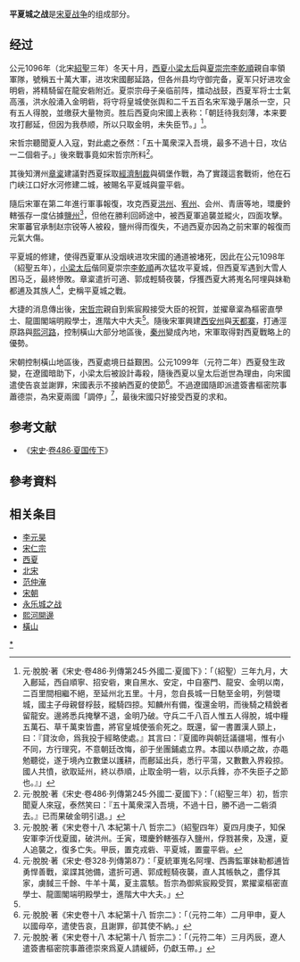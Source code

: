 '''平夏城之战'''是[[宋夏战争|宋夏战争]]的组成部分。
==经过==
公元1096年（北宋[[紹聖|紹聖]]三年）冬天十月，[[西夏|西夏]][[梁皇后_(西夏惠宗)|小梁太后]]與[[夏崇宗|夏崇宗]][[李乾順|李乾順]]親自率領軍隊，號稱五十萬大軍，进攻宋國鄜延路，但各州县均守御完备，夏军只好进攻金明砦，將精騎留在龍安砦附近。夏崇宗母子亲临前阵，擂动战鼓，西夏军将士士氣高漲，洪水般涌入金明砦，将守将皇城使张舆和二千五百名宋军幾乎屠杀一空，只有五人得脫，並缴获大量物资。胜后西夏向宋國上表称：「朝廷待我刻薄，本来要攻打鄜延，但因为我恭顺，所以只取金明，未失臣节。」<ref>元‧脫脫‧著《宋史‧卷486‧列傳第245‧外國二‧夏國下》：「（紹聖）三年九月，大入鄜延，西自順寧、招安砦，東自黑水、安定，中自塞門、龍安、金明以南，二百里間相繼不絕，至延州北五里。十月，忽自長城一日馳至金明，列營環城，國主子母親督桴鼓，縱騎四掠。知麟州有備，復還金明，而後騎之精銳者留龍安。邊將悉兵掩擊不退，金明乃破。守兵二千八百人惟五人得脫，城中糧五萬石、草千萬束皆盡，將官皇城使張俞死之。既還，留一書置漢人頸上，曰：『貸汝命，爲我投于經略使處。』其言曰：『夏國昨與朝廷議疆場，惟有小不同，方行理究，不意朝廷改悔，卻于坐團鋪處立界。本國以恭順之故，亦黽勉聽從，遂于境內立數堡以護耕，而鄜延出兵，悉行平蕩，又數數入界殺掠。國人共憤，欲取延州，終以恭順，止取金明一砦，以示兵鋒，亦不失臣子之節也。』」</ref>。

宋哲宗聽聞夏人入寇，對此處之泰然：「五十萬衆深入吾境，最多不過十日，攻佔一二個砦子。」後來戰事竟如宋哲宗所料<ref>元‧脫脫‧著《宋史‧卷486‧列傳第245‧外國二‧夏國下》：「（紹聖三年）初，哲宗聞夏人來寇，泰然笑曰：『五十萬衆深入吾境，不過十日，勝不過一二砦須去。』已而果破金明引退。」</ref>。

其後知渭州[[章楶|章楶]]建議對西夏採取[[經濟制裁|經濟制裁]]與碉堡作戰，為了實踐這套戰術，他在石门峡江口好水河修建二城，被賜名平夏城與靈平砦。

隨后宋軍在第二年進行軍事報復，攻克西夏[[洪州|洪州]]、[[宥州|宥州]]、会州、青唐等地，環慶鈐轄張存一度佔據[[鹽州|鹽州]]<ref>元‧脫脫‧著《宋史卷十八 本紀第十八 哲宗二》（紹聖四年）夏四月庚子，知保安軍李沂伐夏國，破洪州。壬寅，環慶鈐轄張存入鹽州，俘戮甚衆，及還，夏人追襲之，復多亡失。甲辰，置克戎砦、平夏城，置靈平砦。</ref>，但他在勝利回師途中，被西夏軍追襲並縱火，四面攻擊。宋軍蕃官承制赵宗锐等人被殺，鹽州得而復失，不過西夏亦因為之前宋軍的報復而元氣大傷。

平夏城的修建，使得西夏軍从没烟峡进攻宋國的通道被堵死，因此在公元1098年（紹聖五年），[[梁皇后_(西夏惠宗)|小梁太后]]偕同夏崇宗[[李乾順|李乾順]]再次猛攻平夏城，但西夏军遇到大雪人困马乏，最終慘敗。章楶遣折可適、郭成輕騎夜襲，俘獲西夏大將嵬名阿埋與妹勒都逋及其族人<ref name=victory>元‧脫脫‧著《宋史‧卷328‧列傳第87》：「夏統軍嵬名阿埋、西壽監軍妹勒都逋皆勇悍善戰，楶諜其弛備，遣折可適、郭成輕騎夜襲，直人其帳執之，盡俘其家，虜馘三千餘、牛羊十萬，夏主震駭。哲宗為御紫宸殿受賀，累擢楶樞密直學士、龍圖閣端明殿學士，進階大中大夫。」</ref>，史稱平夏城之戰。

大捷的消息傳出後，[[宋哲宗|宋哲宗]]親自到紫宸殿接受大臣的祝賀，並擢章楶為樞密直學士、龍圖閣端明殿學士，進階大中大夫<ref name=victory/>。隨後宋軍興建[[西安州|西安州]]與[[天都寨|天都寨]]，打通涇原路與[[熙河路|熙河路]]，控制橫山大部分地區後，[[秦州|秦州]]變成內地，宋軍取得對西夏戰略上的優勢。

宋朝控制橫山地區後，西夏處境日益艱困。公元1099年（元符二年）西夏發生政變，在遼國暗助下，小梁太后被設計毒殺，隨後西夏以皇太后逝世為理由，向宋國遣使告哀並謝罪，宋國表示不接納西夏的使節<ref>元‧脫脫‧著《宋史卷十八 本紀第十八 哲宗二》：「（元符二年）二月甲申，夏人以國母卒，遣使告哀，且謝罪，卻其使不納。」</ref>。不過遼國隨即派遣簽書樞密院事蕭德崇，為宋夏兩國「調停」<ref>元‧脫脫‧著《宋史卷十八 本紀第十八 哲宗二》：「（元符二年）三月丙辰，遼人遣簽書樞密院事蕭德崇來爲夏人請緩師，仍獻玉帶。」</ref>，最後宋國只好接受西夏的求和。
==参考文献==
*《[[宋史|宋史]]·[[s:宋史/卷486|卷486·夏国传下]]》
== 參考資料 ==
{{reflist}}
==相关条目==
*[[李元昊|李元昊]]
*[[宋仁宗|宋仁宗]]
*[[西夏|西夏]]
*[[北宋|北宋]]
*[[范仲淹|范仲淹]]
*[[宋朝|宋朝]]
*[[永乐城之战|永乐城之战]]
*[[熙河開邊|熙河開邊]]
*[[陝西橫山|橫山]]



{{宋朝历史事件}}
{{遼金夏歷史事件}}

[[Category:宋夏战争|*]]